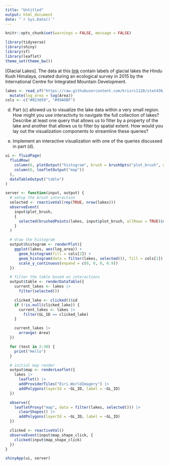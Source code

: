 ```yaml
---
title: "Untitled"
output: html_document
date: "`r Sys.Date()`"
---
```


```r
knitr::opts_chunk$set(warnings = FALSE, message = FALSE)
```

```r
library(tidyverse)
library(shiny)
library(sf)
library(leaflet)
theme_set(theme_bw())
```

[Glacial Lakes]. The data at this
[link](https://raw.githubusercontent.com/krisrs1128/stat436_s23/main/data/GL_3basins_2015.topojson)
contain labels of glacial lakes the Hindu Kush Himalaya, created during an
ecological survey in 2015 by the International Centre for Integrated Mountain
Development.

```r
lakes <- read_sf("https://raw.githubusercontent.com/krisrs1128/stat436_s23/main/data/GL_3basins_2015.topojson") |>
  mutate(log_area = log(Area))
cols <- c("#023859", "#99ADBF")
```

d. Part (c) allowed us to visualize the lake data within a very small region.
How might you use interactivity to navigate the full collection of lakes?
Describe at least one query that allows us to filter by a property of the lake
and another that allows us to filter by spatial extent. How would you lay out
the visualization components to streamline these queries?

e. Implement an interactive visualization with one of the queries discussed in
part (d).

```r
ui <- fluidPage(
  fluidRow(
    column(6, plotOutput("histogram", brush = brushOpts("plot_brush", direction = "x"))),
    column(6, leafletOutput("map"))
  ),
  dataTableOutput("table")
)

server <- function(input, output) {
  # setup the brush interaction
  selected <- reactiveVal(rep(TRUE, nrow(lakes)))
  observeEvent(
    input$plot_brush,
    {
      selected(brushedPoints(lakes, input$plot_brush, allRows = TRUE)$selected_)
    }
  )

  # draw the histogram
  output$histogram <- renderPlot({
    ggplot(lakes, aes(log_area)) +
      geom_histogram(fill = cols[2]) +
      geom_histogram(data = filter(lakes, selected()), fill = cols[1]) +
      scale_y_continuous(expand = c(0, 0, 0, 0.9))
  })

  # filter the table based on interactions
  output$table <- renderDataTable({
    current_lakes <- lakes |>
      filter(selected())

    clicked_lake <- clicked()$id
    if (!is.null(clicked_lake)) {
      current_lakes <- lakes |>
        filter(GL_ID == clicked_lake)
    }

    current_lakes |>
      arrange(-Area)
  })

  for (test in 2:30) {
    print("Hello")
  }

  # initial map render
  output$map <- renderLeaflet({
    lakes |>
      leaflet() |>
      addProviderTiles("Esri.WorldImagery") |>
      addPolygons(layerId = ~GL_ID, label = ~GL_ID)
  })

  observe({
    leafletProxy("map", data = filter(lakes, selected())) |>
      clearShapes() |>
      addPolygons(layerId = ~GL_ID, label = ~GL_ID)
  })

  clicked <- reactiveVal()
  observeEvent(input$map_shape_click, {
    clicked(input$map_shape_click)
  })
}

shinyApp(ui, server)
```
